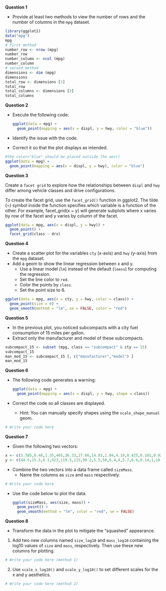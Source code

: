 **Question 1**

* Provide at least two methods to view the number of rows and the number of columns in the `mpg` dataset.

```r
library(ggplot2)
data("mpg")
mpg
# first method
number_row <- nrow (mpg)
number_row
number_column <- ncol (mpg)
number_column
# second method
dimensions <- dim (mpg)
dimensions
total_row <- dimensions [1]
total_row 
total_columns <- dimensions [2]
total_columns 
```

**Question 2**

* Execute the following code:

    ```R
    ggplot(data = mpg) + 
      geom_point(mapping = aes(x = displ, y = hwy, color = "blue"))
    ```

* Identify the issue with the code.
* Correct it so that the plot displays as intended.

```r
#the color="blue" should be placed outside the aes()
ggplot(data = mpg) + 
  geom_point(mapping = aes(x = displ, y = hwy), color = "blue")
```

**Question 3**

Create a `facet grid` to explore how the relationships between `displ` and `hwy` differ among vehicle classes and drive configurations.

To create the facet grid, use the `facet_grid()` function in ggplot2. 
The tilde (~) symbol inside the function specifies which variable is a function of the other. For example, facet_grid(x ~ y) will generate subplots where x varies by row of the facet and y varies by column of the facet.


```r
ggplot(data = mpg, aes(x = displ, y = hwy)) +
  geom_point() +
  facet_grid(class ~ drv)
```

**Question 4**

* Create a scatter plot for the variables `cty` (x-axis) and `hwy` (y-axis) from the `mpg` dataset.
* Add a geom to show the linear regression between x and y.
    * Use a linear model (`lm`) instead of the default (`loess`) for computing the regression.
    * Set the line color to `red`.
    * Color the points by `class`.
    * Set the point size to 6.

```r
ggplot(data = mpg, aes(x = cty, y = hwy, color = class)) +
  geom_point(size = 6) +
  geom_smooth(method = "lm", se = FALSE, color = "red") 
```

**Question 5**

* In the previous plot, you noticed subcompacts with a city fuel consumption of 15 miles per gallon.
* Extract only the manufacturer and model of these subcompacts.

```r
subcompact_15 <- subset (mpg, class == "subcompact" & cty == 15)
subcompact_15
man_mod_15 <- subcompact_15 [, c("manufacturer","model") ]
man_mod_15
```

**Question 6**

* The following code generates a warning:

    ```R
    ggplot(data = mpg) + 
      geom_point(mapping = aes(x = displ, y = hwy, shape = class))
    ```

* Correct the code so all classes are displayed.
    * Hint: You can manually specify shapes using the `scale_shape_manual` geom.

```r
# Write your code here
```

**Question 7**

* Given the following two vectors:

```R
x <- c(3.385,0.48,1.35,465,36.33,27.66,14.83,1.04,4.19,0.425,0.101,0.92,1,0.005,0.06,3.5,2,1.7,2547,0.023,187.1,521,0.785,10,3.3,0.2,1.41,529,207,85,0.75,62,6654,3.5,6.8,35,4.05,0.12,0.023,0.01,1.4,250,2.5,55.5,100,52.16,10.55,0.55,60,3.6,4.288,0.28,0.075,0.122,0.048,192,3,160,0.9,1.62,0.104,4.235)
y <- c(44.5,15.5,8.1,423,119.5,115,98.2,5.5,58,6.4,4,5.7,6.6,0.14,1,10.8,12.3,6.3,4603,0.3,419,655,3.5,115,25.6,5,17.5,680,406,325,12.3,1320,5712,3.9,179,56,17,1,0.4,0.25,12.5,490,12.1,175,157,440,179.5,2.4,81,21,39.2,1.9,1.2,3,0.33,180,25,169,2.6,11.4,2.5,50.4)
```
* Combine the two vectors into a data frame called `sizeMass`.
    * Name the columns as `size` and `mass` respectively.

```r
# Write your code here
```

* Use the code below to plot the data.

    ```R
    ggplot(sizeMass, aes(size, mass)) +
      geom_point() +
      geom_smooth(method = "lm", color = "red", se = FALSE)
    ```

**Question 8**

* Transform the data in the plot to mitigate the "squashed" appearance.

1. Add two new columns named `size_log10` and `mass_log10` containing the log10 values of `size` and `mass`, respectively. Then use these new columns for plotting.

```r
# Write your code here (method 1)
```

2. Use `scale_x_log10()` and `scale_y_log10()` to set different scales for the x and y aesthetics.

```r
# Write your code here (method 2)
```
